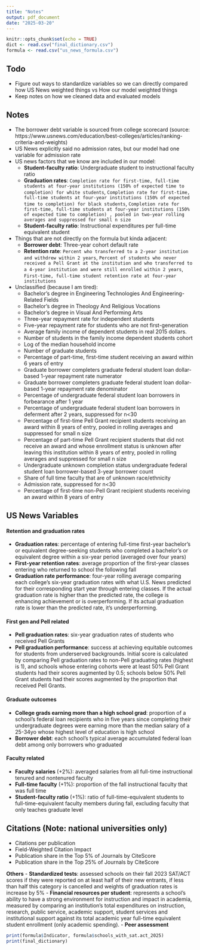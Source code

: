 ```yaml
---
title: "Notes"
output: pdf_document
date: "2025-03-20"
---
```

```r
knitr::opts_chunk$set(echo = TRUE)
dict <- read.csv("final_dictionary.csv")
formula <- read.csv("us_news_formula.csv")
```

## Todo
- Figure out ways to standardize variables so we can directly compared how US News weighted things vs How our model weighted things
- Keep notes on how we cleaned data and evaluated models

## Notes

- The borrower debt variable is sourced from college scorecard (source: https://www.usnews.com/education/best-colleges/articles/ranking-criteria-and-weights)
- US News explicitly said no admission rates, but our model had one variable for admission rate
- US news factors that we know are included in our model:
  - **Student-faculty ratio**: Undergraduate student to instructional faculty ratio
  - **Graduation rates**: `Completion rate for first-time, full-time students at four-year institutions (150% of expected time to completion) for white students`, `Completion rate for first-time, full-time students at four-year institutions (150% of expected time to completion) for black students`, `Completion rate for first-time, full-time students at four-year institutions (150% of expected time to completion) , pooled in two-year rolling averages and suppressed for small n size`
  - **Student-faculty ratio**: Instructional expenditures per full-time equivalent student
  
- Things that are not directly on the formula but kinda adjacent:
  - **Borrower debt**: Three-year cohort default rate
  - **Retention rate**: `Percent who transferred to a 2-year institution and withdrew within 2 years`, `Percent of students who never received a Pell Grant at the institution and who transferred to a 4-year institution and were still enrolled within 2 years`, `First-time, full-time student retention rate at four-year institutions`
  
- Unclassified (because I am tired):
  - Bachelor's degree in Engineering Technologies And Engineering-Related Fields
  - Bachelor's degree in Theology And Religious Vocations
  - Bachelor's degree in Visual And Performing Arts
  - Three-year repayment rate for independent students
  - Five-year repayment rate for students who are not first-generation
  - Average family income of dependent students in real 2015 dollars.
  - Number of students in the family income dependent students cohort
  - Log of the median household income
  - Number of graduate students
  - Percentage of part-time, first-time student receiving an award within 6 years of entry
  - Graduate borrower completers graduate federal student loan dollar-based 1-year repayment rate numerator
  - Graduate borrower completers graduate federal student loan dollar-based 1-year repayment rate denominator
  - Percentage of undergraduate federal student loan borrowers in forbearance after 1 year
  - Percentage of undergraduate federal student loan borrowers in deferment after 2 years, suppressed for n<30
  - Percentage of first-time Pell Grant recipient students receiving an award within 8 years of entry, pooled in rolling averages and suppressed for small n size
  - Percentage of part-time Pell Grant recipient students that did not receive an award and whose enrollment status is unknown after leaving this institution within 8 years of entry, pooled in rolling averages and suppressed for small n size
  - Undergraduate unknown completion status undergraduate federal student loan borrower-based 3-year borrower count
  - Share of full time faculty that are of unknown race/ethnicity
  - Admission rate, suppressed for n<30
  - Percentage of first-time non-Pell Grant recipient students receiving an award within 8 years of entry


## US News Variables

#### Retention and graduation rates
- **Graduation rates**: percentage of entering full-time first-year bachelor's or equivalent degree-seeking students who completed a bachelor's or equivalent degree within a six-year period (averaged over four years)
- **First-year retention rates**: average proportion of the first-year classes entering who returned to school the following fall                               
- **Graduation rate performance**: four-year rolling average comparing each college's six-year graduation rates with what U.S. News predicted for their corresponding start year through entering classes. If the actual graduation rate is higher than the predicted rate, the college is enhancing achievement or is overperforming. If its actual graduation rate is lower than the predicted rate, it's underperforming.

#### First gen and Pell related
- **Pell graduation rates**: six-year graduation rates of students who received Pell Grants                                    
- **Pell graduation performance**: success at achieving equitable outcomes for students from underserved backgrounds. Initial score is calculated by comparing Pell graduation rates to non-Pell graduating rates (highest is 1), and schools whose entering cohorts were at least 50% Pell Grant students had their scores augmented by 0.5; schools below 50% Pell Grant students had their scores augmented by the proportion that received Pell Grants.                              

#### Graduate outcomes
- **College grads earning more than a high school grad**: proportion of a school's federal loan recipients who in five years since completing their undergraduate degrees were earning more than the median salary of a 25-34yo whose highest level of education is high school      
- **Borrower debt**: each school's typical average accumulated federal loan debt among only borrowers who graduated                                            

#### Faculty related
- **Faculty salaries** (+2%): averaged salaries from all full-time instructional tenured and nontenured faculty                                         
- **Full-time faculty** (+1%): proportion of the fall instructional faculty that was full time                                        
- **Student-faculty ratio** (+1%): ratio of full-time-equivalent students to full-time-equivalent faculty members during fall, excluding faculty that only teaches graduate level                                    

## Citations (Note: national universities only)

- Citations per publication                                
- Field-Weighted Citation Impact                           
- Publication share in the Top 5% of Journals by CiteScore 
- Publication share in the Top 25% of Journals by CiteScore

**Others**
- **Standardized tests**: assessed schools on their fall 2023 SAT/ACT scores if they were reported on at least half of their new entrants, if less than half this category is cancelled and weights of graduation rates is increase by 5%
- **Financial resources per student**: represents a school's ability to have a strong environment for instruction and impact in academia, measured by comparing an institution's total expenditures on instruction, research, public service, academic support, student services and institutional support against its total academic year full-time equivalent student enrollment (only academic spending).
- **Peer assessment**

```r
print(formula$Indicator, formula$schools_with_sat.act_2025)
print(final_dictionary)
```